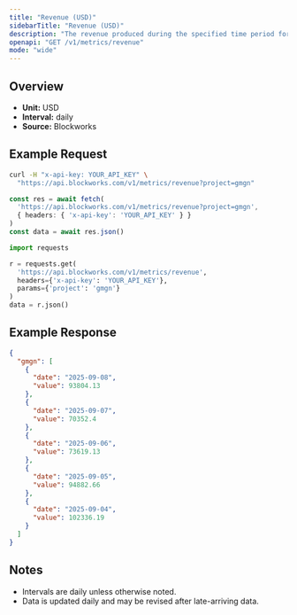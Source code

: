 ```yaml
---
title: "Revenue (USD)"
sidebarTitle: "Revenue (USD)"
description: "The revenue produced during the specified time period for given project."
openapi: "GET /v1/metrics/revenue"
mode: "wide"
---
```


## Overview

- **Unit:** USD
- **Interval:** daily
- **Source:** Blockworks

## Example Request

<CodeGroup>

```bash cURL
curl -H "x-api-key: YOUR_API_KEY" \
  "https://api.blockworks.com/v1/metrics/revenue?project=gmgn"
```

```typescript TypeScript
const res = await fetch(
  'https://api.blockworks.com/v1/metrics/revenue?project=gmgn',
  { headers: { 'x-api-key': 'YOUR_API_KEY' } }
)
const data = await res.json()
```

```python Python
import requests

r = requests.get(
  'https://api.blockworks.com/v1/metrics/revenue',
  headers={'x-api-key': 'YOUR_API_KEY'},
  params={'project': 'gmgn'}
)
data = r.json()
```

</CodeGroup>

## Example Response

```json
{
  "gmgn": [
    {
      "date": "2025-09-08",
      "value": 93804.13
    },
    {
      "date": "2025-09-07",
      "value": 70352.4
    },
    {
      "date": "2025-09-06",
      "value": 73619.13
    },
    {
      "date": "2025-09-05",
      "value": 94882.66
    },
    {
      "date": "2025-09-04",
      "value": 102336.19
    }
  ]
}
```

## Notes
- Intervals are daily unless otherwise noted.
- Data is updated daily and may be revised after late-arriving data.
